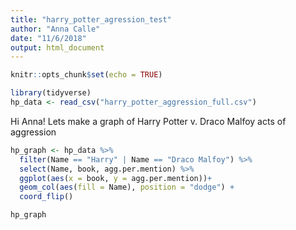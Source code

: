 ```yaml
---
title: "harry_potter_agression_test"
author: "Anna Calle"
date: "11/6/2018"
output: html_document
---
```


```r
knitr::opts_chunk$set(echo = TRUE)
```

```r
library(tidyverse)
hp_data <- read_csv("harry_potter_aggression_full.csv")

```

Hi Anna!
Lets make a graph of Harry Potter v. Draco Malfoy acts of aggression

```r
hp_graph <- hp_data %>% 
  filter(Name == "Harry" | Name == "Draco Malfoy") %>% 
  select(Name, book, agg.per.mention) %>% 
  ggplot(aes(x = book, y = agg.per.mention))+
  geom_col(aes(fill = Name), position = "dodge") +
  coord_flip()

hp_graph

```












